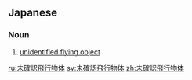 ==Japanese==
{{wikipedia|lang=ja}}
{{ja-kanjitab|み|かく|にん|ひ|こう|ぶつ|k6=ぶっ|たい|yomi=on}}

===Noun===
{{ja-noun|みかくにん ひこう ぶったい}}

# [[unidentified flying object]]

[[ru:未確認飛行物体]]
[[sv:未確認飛行物体]]
[[zh:未確認飛行物体]]